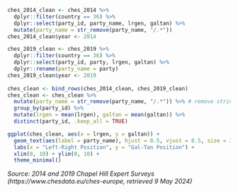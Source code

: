 
```r

ches_2014_clean <- ches_2014 %>%
  dplyr::filter(country == 36) %>% 
  dplyr::select(party_id, party_name, lrgen, galtan) %>% 
  mutate(party_name = str_remove(party_name, "/.*"))
ches_2014_clean$year <- 2014

ches_2019_clean <- ches_2019 %>%
  dplyr::filter(country == 36) %>% 
  dplyr::select(party_id, party, lrgen, galtan) %>% 
  dplyr::rename(party_name = party)
ches_2019_clean$year <- 2019
  
ches_clean <- bind_rows(ches_2014_clean, ches_2019_clean)
ches_clean <- ches_clean %>%
  mutate(party_name = str_remove(party_name, "/.*")) %>% # remove strings after forward slash in party_name
  group_by(party_id) %>% 
  mutate(lrgen = mean(lrgen), galtan = mean(galtan)) %>% 
  distinct(party_id, .keep_all = TRUE)

ggplot(ches_clean, aes(x = lrgen, y = galtan)) +
  geom_text(aes(label = party_name), hjust = 0.5, vjust = 0.5, size = 3) +
  labs(x = "Left-Right Position", y = "Gal-Tan Position") +
  xlim(0, 10) + ylim(0, 10) +
  theme_minimal()
```

_Source: 2014 and 2019 Chapel Hill Expert Surveys (https://www.chesdata.eu/ches-europe, retrieved 9 May 2024)_
